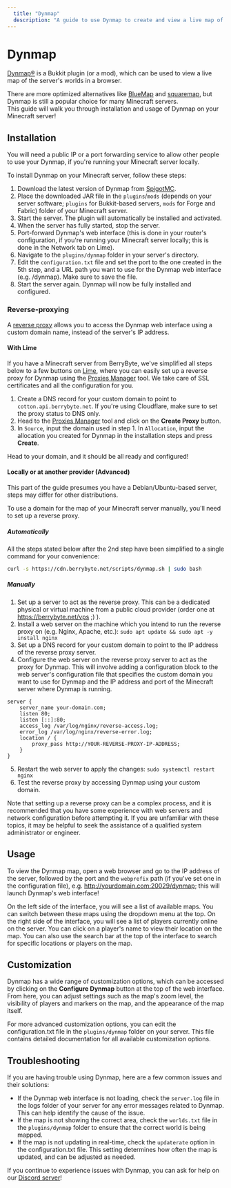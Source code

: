 ```yaml
---
  title: "Dynmap"
  description: "A guide to use Dynmap to create and view a live map of your Minecraft server."
---
```



# Dynmap

[Dynmap®](https://github.com/webbukkit/dynmap) is a Bukkit plugin (or a mod), which can be used to view a live map of the server's worlds in a browser.

There are more optimized alternatives like [BlueMap](https://github.com/BlueMap-Minecraft/BlueMap) and [squaremap](https://github.com/jpenilla/squaremap), but Dynmap is still a popular choice for many Minecraft servers.<br/>
This guide will walk you through installation and usage of Dynmap on your Minecraft server!

## Installation

<Callout type="warning" emoji="⚠️">
    You will need a public IP or a port forwarding service to allow other people to use your Dynmap, if you're running your Minecraft server locally.
</Callout>

To install Dynmap on your Minecraft server, follow these steps:

1. Download the latest version of Dynmap from [SpigotMC](https://www.spigotmc.org/resources/dynmap%C2%AE.274/).
2. Place the downloaded JAR file in the `plugins`/`mods` (depends on your server software; `plugins` for Bukkit-based servers, `mods` for Forge and Fabric) folder of your Minecraft server.
3. Start the server. The plugin will automatically be installed and activated.
4. When the server has fully started, stop the server.
5. Port-forward Dynmap's web interface (this is done in your router's configuration, if you're running your Minecraft server locally; this is done in the Network tab on Lime).
6. Navigate to the `plugins/dynmap` folder in your server's directory.
7. Edit the `configuration.txt` file and set the port to the one created in the 5th step, and a URL path you want to use for the Dynmap web interface (e.g. /dynmap). Make sure to save the file.
8. Start the server again. Dynmap will now be fully installed and configured.

### Reverse-proxying

A [reverse proxy](https://en.wikipedia.org/wiki/Reverse_proxy) allows you to access the Dynmap web interface using a custom domain name, instead of the server's IP address.

#### With Lime

If you have a Minecraft server from BerryByte, we've simplified all steps below to a few buttons on [Lime](../../lime/index.mdx), where you can easily set up a reverse proxy for Dynmap using the [Proxies Manager](../../lime/proxies.md) tool. We take care of SSL certificates and all the configuration for you.

1. Create a DNS record for your custom domain to point to `cotton.api.berrybyte.net`. If you're using Cloudflare, make sure to set the proxy status to DNS only.
2. Head to the [Proxies Manager](../../lime/proxies.md) tool and click on the **Create Proxy** button.
3. In `Source`, input the domain used in step 1. In `Allocation`, input the allocation you created for Dynmap in the installation steps and press **Create**.

Head to your domain, and it should be all ready and configured!

#### Locally or at another provider (Advanced)

<Callout type="warning" emoji="⚠️">
    This part of the guide presumes you have a Debian/Ubuntu-based server, steps may differ for other distributions.
</Callout>

To use a domain for the map of your Minecraft server manually, you'll need to set up a reverse proxy.

##### Automatically

All the steps stated below after the 2nd step have been simplified to a single command for your convenience:
```bash copy
curl -s https://cdn.berrybyte.net/scripts/dynmap.sh | sudo bash
```

##### Manually

1. Set up a server to act as the reverse proxy. This can be a dedicated physical or virtual machine from a public cloud provider (order one at https://berrybyte.net/vps ;) ).
2. Install a web server on the machine which you intend to run the reverse proxy on (e.g. Nginx, Apache, etc.): `sudo apt update && sudo apt -y install nginx`
3. Set up a DNS record for your custom domain to point to the IP address of the reverse proxy server.
4. Configure the web server on the reverse proxy server to act as the proxy for Dynmap. This will involve adding a configuration block to the web server's configuration file that specifies the custom domain you want to use for Dynmap and the IP address and port of the Minecraft server where Dynmap is running.

```nginx copy
server {                                                                                                                                                   
    server_name your-domain.com;
    listen 80;
    listen [::]:80;
    access_log /var/log/nginx/reverse-access.log;
    error_log /var/log/nginx/reverse-error.log;
    location / {
        proxy_pass http://YOUR-REVERSE-PROXY-IP-ADDRESS;
    }
} 
```

5. Restart the web server to apply the changes: `sudo systemctl restart nginx`
6. Test the reverse proxy by accessing Dynmap using your custom domain.

Note that setting up a reverse proxy can be a complex process, and it is recommended that you have some experience with web servers and network configuration before attempting it. If you are unfamiliar with these topics, it may be helpful to seek the assistance of a qualified system administrator or engineer.

## Usage

To view the Dynmap map, open a web browser and go to the IP address of the server, followed by the port and the `webprefix` path (if you've set one in the configuration file), e.g. http://yourdomain.com:20029/dynmap; this will launch Dynmap's web interface!

On the left side of the interface, you will see a list of available maps. You can switch between these maps using the dropdown menu at the top. On the right side of the interface, you will see a list of players currently online on the server. You can click on a player's name to view their location on the map. You can also use the search bar at the top of the interface to search for specific locations or players on the map.

## Customization

Dynmap has a wide range of customization options, which can be accessed by clicking on the **Configure Dynmap** button at the top of the web interface. From here, you can adjust settings such as the map's zoom level, the visibility of players and markers on the map, and the appearance of the map itself.

For more advanced customization options, you can edit the configuration.txt file in the `plugins/dynmap` folder on your server. This file contains detailed documentation for all available customization options.

## Troubleshooting

If you are having trouble using Dynmap, here are a few common issues and their solutions:

- If the Dynmap web interface is not loading, check the `server.log` file in the logs folder of your server for any error messages related to Dynmap. This can help identify the cause of the issue.
- If the map is not showing the correct area, check the `worlds.txt` file in the `plugins/dynmap` folder to ensure that the correct world is being mapped.
- If the map is not updating in real-time, check the `updaterate` option in the configuration.txt file. This setting determines how often the map is updated, and can be adjusted as needed.

If you continue to experience issues with Dynmap, you can ask for help on our [Discord server](https://berrybyte.net/discord)!
